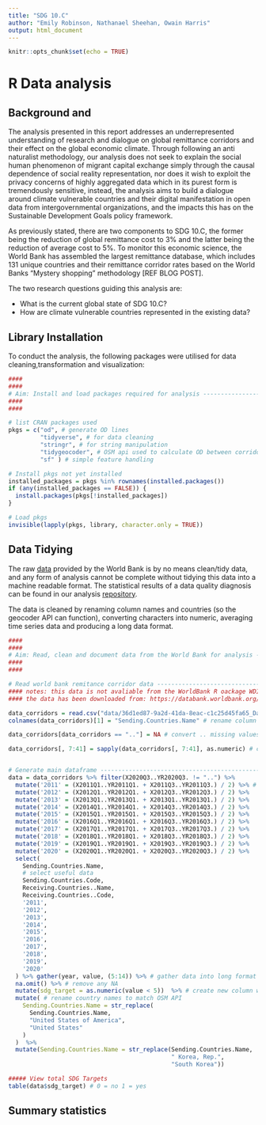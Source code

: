 ```yaml
---
title: "SDG 10.C"
author: "Emily Robinson, Nathanael Sheehan, Owain Harris"
output: html_document
---
```


```r
knitr::opts_chunk$set(echo = TRUE)
```

# R Data analysis


## Background and  

The analysis presented in this report addresses an underrepresented understanding of research and dialogue on global remittance corridors and their effect on the global economic climate. Through following an anti naturalist methodology, our analysis does not seek to explain the social human phenomenon of migrant capital exchange simply through the causal dependence of social reality representation, nor does it wish to exploit the privacy concerns of highly aggregated data which in its purest form is tremendously sensitive, instead, the analysis aims to build a dialogue around climate vulnerable countries and their digital manifestation in open data from intergovernmental organizations, and the impacts this has on the Sustainable Development Goals policy framework. 

As previously stated, there are two components to SDG 10.C, the former being the reduction of global remittance cost to 3% and the latter being the reduction of average cost to 5%. To monitor this economic science, the World Bank has assembled the largest remittance database, which includes 131 unique countries and their remittance corridor rates based on the World Banks “Mystery shopping” methodology [REF BLOG POST].

The two research questions guiding this analysis are:

- What is the current global state of SDG 10.C?
- How are climate vulnerable countries represented in the existing data?


## Library Installation

To conduct the analysis, the following packages were utilised for data cleaning,transformation and visualization: 
```r
####
####
# Aim: Install and load packages required for analysis --------------------
####
####

# list CRAN packages used
pkgs = c("od", # generate OD lines
         "tidyverse", # for data cleaning
         "stringr", # for string manipulation
         "tidygeocoder", # OSM api used to calculate OD between corridors
         "sf" ) # simple feature handling

# Install pkgs not yet installed
installed_packages = pkgs %in% rownames(installed.packages())
if (any(installed_packages == FALSE)) {
  install.packages(pkgs[!installed_packages])
}

# Load pkgs
invisible(lapply(pkgs, library, character.only = TRUE))


```

## Data Tidying

The raw [data](https://databank.worldbank.org/source/remittance-prices-worldwide-(corridors)) provided by the World Bank is by no means clean/tidy data, and any form of analysis cannot be complete without tidying this data into a machine readable format. The statistical results of a data quality diagnosis can be found in our analysis [repository](https://github.com/natesheehan/sdg_10C/blob/main/data/wb_data_quality.csv). 

The data is cleaned by renaming column names and countries (so the geocoder API can function), converting characters into numeric, averaging time series data and producing a long data format. 

```r
####
####
# Aim: Read, clean and document data from the World Bank for analysis --------------------
####
####

# Read world bank remitance corridor data ----------------------------------------------------
#### notes: this data is not avaliable from the WorldBank R oackage WDI
#### the data has been downloaded from: https://databank.worldbank.org/source/remittance-prices-worldwide-(corridors)

data_corridors = read.csv("data/36d1ed87-9a2d-41da-8eac-c1c25d45fa65_Data.csv") # local path
colnames(data_corridors)[1] = "Sending.Countries.Name" # rename column because its called some funky shit

data_corridors[data_corridors == ".."] = NA # convert .. missing values to NA

data_corridors[, 7:41] = sapply(data_corridors[, 7:41], as.numeric) # convert data corridor values to numeric


# Generate main dataframe -------------------------------------------------
data = data_corridors %>% filter(X2020Q3..YR2020Q3. != "..") %>%
  mutate('2011' = (X2011Q1..YR2011Q1. + X2011Q3..YR2011Q3.) / 2) %>% # generate yearly average
  mutate('2012' = (X2012Q1..YR2012Q1. + X2012Q3..YR2012Q3.) / 2) %>%
  mutate('2013' = (X2013Q1..YR2013Q1. + X2013Q1..YR2013Q1.) / 2) %>%
  mutate('2014' = (X2014Q1..YR2014Q1. + X2014Q3..YR2014Q3.) / 2) %>%
  mutate('2015' = (X2015Q1..YR2015Q1. + X2015Q3..YR2015Q3.) / 2) %>%
  mutate('2016' = (X2016Q1..YR2016Q1. + X2016Q3..YR2016Q3.) / 2) %>%
  mutate('2017' = (X2017Q1..YR2017Q1. + X2017Q3..YR2017Q3.) / 2) %>%
  mutate('2018' = (X2018Q1..YR2018Q1. + X2018Q3..YR2018Q3.) / 2) %>%
  mutate('2019' = (X2019Q1..YR2019Q1. + X2019Q3..YR2019Q3.) / 2) %>%
  mutate('2020' = (X2020Q1..YR2020Q1. + X2020Q3..YR2020Q3.) / 2) %>%
  select(
    Sending.Countries.Name,
    # select useful data
    Sending.Countries.Code,
    Receiving.Countries..Name,
    Receiving.Countries..Code,
    '2011',
    '2012',
    '2013',
    '2014',
    '2015',
    '2016',
    '2017',
    '2018',
    '2019',
    '2020'
  ) %>% gather(year, value, (5:14)) %>% # gather data into long format
  na.omit() %>% # remove any NA
  mutate(sdg_target = as.numeric(value < 5))  %>% # create new column with numeric boolean identifying if an SDG target has succeeded
  mutate( # rename country names to match OSM API
    Sending.Countries.Name = str_replace(
      Sending.Countries.Name,
      "United States of America",
      "United States"
    )
  )  %>%
  mutate(Sending.Countries.Name = str_replace(Sending.Countries.Name,
                                              " Korea, Rep.",
                                              "South Korea"))

##### View total SDG Targets
table(data$sdg_target) # 0 = no 1 = yes

```


## Summary statistics 

